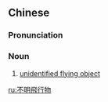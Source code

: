 {{also|不明飞行物}}
==Chinese==
{{zh-forms|s=不明飞行物|type=23}}
{{wikipedia|lang=zh}}

===Pronunciation===
{{zh-pron
|m=不míng fēixíngwù
|cat=n
}}

===Noun===
{{zh-noun}}

# [[unidentified flying object]]

[[ru:不明飛行物]]